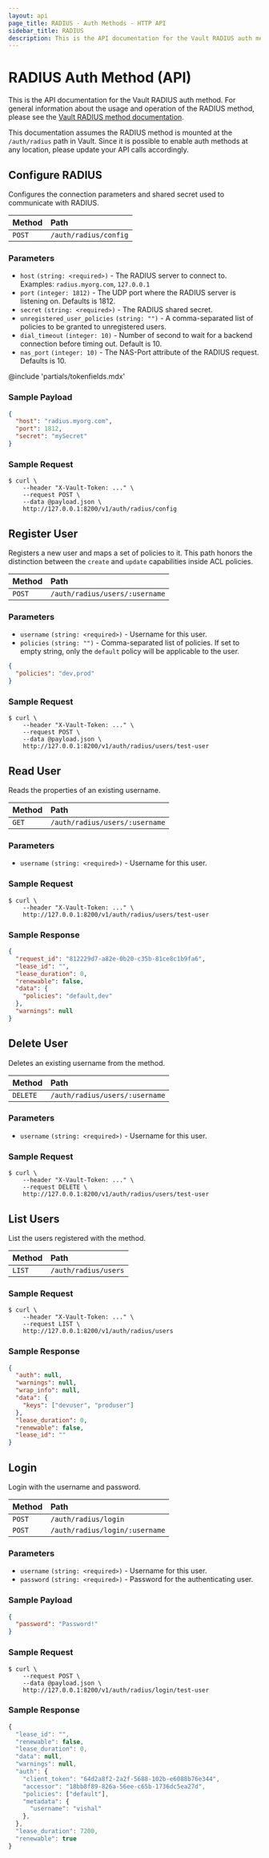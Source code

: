 ```yaml
---
layout: api
page_title: RADIUS - Auth Methods - HTTP API
sidebar_title: RADIUS
description: This is the API documentation for the Vault RADIUS auth method.
---
```


# RADIUS Auth Method (API)

This is the API documentation for the Vault RADIUS auth method. For
general information about the usage and operation of the RADIUS method, please
see the [Vault RADIUS method documentation](/docs/auth/radius).

This documentation assumes the RADIUS method is mounted at the `/auth/radius`
path in Vault. Since it is possible to enable auth methods at any location,
please update your API calls accordingly.

## Configure RADIUS

Configures the connection parameters and shared secret used to communicate with
RADIUS.

| Method | Path                  |
| :----- | :-------------------- |
| `POST` | `/auth/radius/config` |

### Parameters

- `host` `(string: <required>)` - The RADIUS server to connect to. Examples:
  `radius.myorg.com`, `127.0.0.1`
- `port` `(integer: 1812)` - The UDP port where the RADIUS server is listening
  on. Defaults is 1812.
- `secret` `(string: <required>)` - The RADIUS shared secret.
- `unregistered_user_policies` `(string: "")` - A comma-separated list of
  policies to be granted to unregistered users.
- `dial_timeout` `(integer: 10)` - Number of second to wait for a backend
  connection before timing out. Default is 10.
- `nas_port` `(integer: 10)` - The NAS-Port attribute of the RADIUS request.
  Defaults is 10.

@include 'partials/tokenfields.mdx'

### Sample Payload

```json
{
  "host": "radius.myorg.com",
  "port": 1812,
  "secret": "mySecret"
}
```

### Sample Request

```shell-session
$ curl \
    --header "X-Vault-Token: ..." \
    --request POST \
    --data @payload.json \
    http://127.0.0.1:8200/v1/auth/radius/config
```

## Register User

Registers a new user and maps a set of policies to it. This path honors the
distinction between the `create` and `update` capabilities inside ACL policies.

| Method | Path                           |
| :----- | :----------------------------- |
| `POST` | `/auth/radius/users/:username` |

### Parameters

- `username` `(string: <required>)` - Username for this user.
- `policies` `(string: "")` - Comma-separated list of policies. If set to
  empty string, only the `default` policy will be applicable to the user.

```json
{
  "policies": "dev,prod"
}
```

### Sample Request

```shell-session
$ curl \
    --header "X-Vault-Token: ..." \
    --request POST \
    --data @payload.json \
    http://127.0.0.1:8200/v1/auth/radius/users/test-user
```

## Read User

Reads the properties of an existing username.

| Method | Path                           |
| :----- | :----------------------------- |
| `GET`  | `/auth/radius/users/:username` |

### Parameters

- `username` `(string: <required>)` - Username for this user.

### Sample Request

```shell-session
$ curl \
    --header "X-Vault-Token: ..." \
    http://127.0.0.1:8200/v1/auth/radius/users/test-user
```

### Sample Response

```json
{
  "request_id": "812229d7-a82e-0b20-c35b-81ce8c1b9fa6",
  "lease_id": "",
  "lease_duration": 0,
  "renewable": false,
  "data": {
    "policies": "default,dev"
  },
  "warnings": null
}
```

## Delete User

Deletes an existing username from the method.

| Method   | Path                           |
| :------- | :----------------------------- |
| `DELETE` | `/auth/radius/users/:username` |

### Parameters

- `username` `(string: <required>)` - Username for this user.

### Sample Request

```shell-session
$ curl \
    --header "X-Vault-Token: ..." \
    --request DELETE \
    http://127.0.0.1:8200/v1/auth/radius/users/test-user
```

## List Users

List the users registered with the method.

| Method | Path                 |
| :----- | :------------------- |
| `LIST` | `/auth/radius/users` |

### Sample Request

```shell-session
$ curl \
    --header "X-Vault-Token: ..." \
    --request LIST \
    http://127.0.0.1:8200/v1/auth/radius/users
```

### Sample Response

```json
{
  "auth": null,
  "warnings": null,
  "wrap_info": null,
  "data": {
    "keys": ["devuser", "produser"]
  },
  "lease_duration": 0,
  "renewable": false,
  "lease_id": ""
}
```

## Login

Login with the username and password.

| Method | Path                           |
| :----- | :----------------------------- |
| `POST` | `/auth/radius/login`           |
| `POST` | `/auth/radius/login/:username` |

### Parameters

- `username` `(string: <required>)` - Username for this user.
- `password` `(string: <required>)` - Password for the authenticating user.

### Sample Payload

```json
{
  "password": "Password!"
}
```

### Sample Request

```shell-session
$ curl \
    --request POST \
    --data @payload.json \
    http://127.0.0.1:8200/v1/auth/radius/login/test-user
```

### Sample Response

```javascript
{
  "lease_id": "",
  "renewable": false,
  "lease_duration": 0,
  "data": null,
  "warnings": null,
  "auth": {
    "client_token": "64d2a8f2-2a2f-5688-102b-e6088b76e344",
    "accessor": "18bb8f89-826a-56ee-c65b-1736dc5ea27d",
    "policies": ["default"],
    "metadata": {
      "username": "vishal"
    },
  },
  "lease_duration": 7200,
  "renewable": true
}
```
